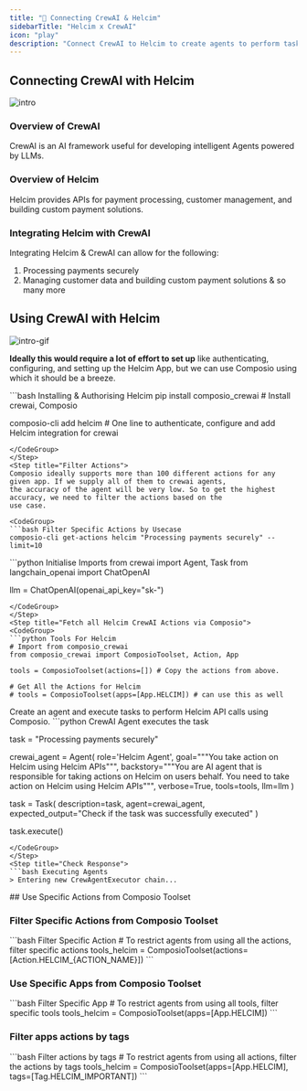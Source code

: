 ```yaml
---
title: "🚀 Connecting CrewAI & Helcim"
sidebarTitle: "Helcim x CrewAI"
icon: "play"
description: "Connect CrewAI to Helcim to create agents to perform tasks using natural language"
---
```


## Connecting CrewAI with Helcim
![intro](/media/intro.jpg)

### Overview of CrewAI

CrewAI is an AI framework useful for developing intelligent Agents powered by LLMs.

### Overview of Helcim

Helcim provides APIs for payment processing, customer management, and building custom payment solutions.

### Integrating Helcim with CrewAI

Integrating Helcim & CrewAI can allow for the following:

1. Processing payments securely
2. Managing customer data and building custom payment solutions
& so many more

## Using CrewAI with Helcim
![intro-gif](/media/intro.gif)
<Steps>
<Step title="Setting Up the Environment">

**Ideally this would require a lot of effort to set up** like authenticating, configuring, and setting up the Helcim App, but we can use Composio using which it should be a breeze.

<CodeGroup>
```bash Installing & Authorising Helcim
pip install composio_crewai # Install crewai, Composio 

composio-cli add helcim # One line to authenticate, configure and add Helcim integration for crewai
```
</CodeGroup>
</Step>
<Step title="Filter Actions">
Composio ideally supports more than 100 different actions for any given app. If we supply all of them to crewai agents, 
the accuracy of the agent will be very low. So to get the highest accuracy, we need to filter the actions based on the 
use case.

<CodeGroup>
```bash Filter Specific Actions by Usecase
composio-cli get-actions helcim "Processing payments securely" --limit=10
```
</CodeGroup>

</Step>
<Step title="Import Base Packages">

<CodeGroup>
```python Initialise Imports
from crewai import Agent, Task
from langchain_openai import ChatOpenAI

llm = ChatOpenAI(openai_api_key="sk-<OPENAI KEY>")
```
</CodeGroup>
</Step>
<Step title="Fetch all Helcim CrewAI Actions via Composio">
<CodeGroup>
```python Tools For Helcim
# Import from composio_crewai
from composio_crewai import ComposioToolset, Action, App

tools = ComposioToolset(actions=[]) # Copy the actions from above. 

# Get All the Actions for Helcim
# tools = ComposioToolset(apps=[App.HELCIM]) # can use this as well
```
</CodeGroup>
</Step>
<Step title="Execute the Agent">
Create an agent and execute tasks to perform Helcim API calls using Composio. 
<CodeGroup>
```python CrewAI Agent executes the task

task = "Processing payments securely"

crewai_agent = Agent(
    role='Helcim Agent',
    goal="""You take action on Helcim using Helcim APIs""",
    backstory="""You are AI agent that is responsible for taking actions on Helcim on users behalf. You need to take action on Helcim using Helcim APIs""",
    verbose=True,
    tools=tools,
    llm=llm
)

task = Task(
    description=task,
    agent=crewai_agent,
    expected_output="Check if the task was successfully executed"
)

task.execute()
```
</CodeGroup>
</Step>
<Step title="Check Response">
```bash Executing Agents
> Entering new CrewAgentExecutor chain...
```
</Step>
</Steps>
## Use Specific Actions from Composio Toolset

### Filter Specific Actions from Composio Toolset

<CodeGroup>
```bash Filter Specific Action
# To restrict agents from using all the actions, filter specific actions
tools_helcim = ComposioToolset(actions=[Action.HELCIM_{ACTION_NAME}])
```
</CodeGroup>

### Use Specific Apps from Composio Toolset
<CodeGroup>
```bash Filter Specific App
# To restrict agents from using all tools, filter specific tools
tools_helcim = ComposioToolset(apps=[App.HELCIM])
```
</CodeGroup>

### Filter apps actions by tags 
<CodeGroup>
```bash Filter actions by tags
# To restrict agents from using all actions, filter the actions by tags
tools_helcim = ComposioToolset(apps=[App.HELCIM], tags=[Tag.HELCIM_IMPORTANT])
```
</CodeGroup>